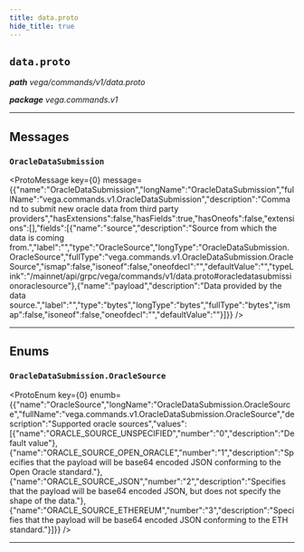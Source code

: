 ```yaml
---
title: data.proto
hide_title: true
---
```



## `data.proto`
_**path** vega/commands/v1/data.proto_

_**package** vega.commands.v1_



---

## Messages


### `OracleDataSubmission`
<ProtoMessage key={0} message={{"name":"OracleDataSubmission","longName":"OracleDataSubmission","fullName":"vega.commands.v1.OracleDataSubmission","description":"Command to submit new oracle data from third party providers","hasExtensions":false,"hasFields":true,"hasOneofs":false,"extensions":[],"fields":[{"name":"source","description":"Source from which the data is coming from.","label":"","type":"OracleSource","longType":"OracleDataSubmission.OracleSource","fullType":"vega.commands.v1.OracleDataSubmission.OracleSource","ismap":false,"isoneof":false,"oneofdecl":"","defaultValue":"","typeLink":"/mainnet/api/grpc/vega/commands/v1/data.proto#oracledatasubmissionoraclesource"},{"name":"payload","description":"Data provided by the data source.","label":"","type":"bytes","longType":"bytes","fullType":"bytes","ismap":false,"isoneof":false,"oneofdecl":"","defaultValue":""}]}} />

---
## Enums


### `OracleDataSubmission.OracleSource`
<ProtoEnum key={0} enumb={{"name":"OracleSource","longName":"OracleDataSubmission.OracleSource","fullName":"vega.commands.v1.OracleDataSubmission.OracleSource","description":"Supported oracle sources","values":[{"name":"ORACLE_SOURCE_UNSPECIFIED","number":"0","description":"Default value"},{"name":"ORACLE_SOURCE_OPEN_ORACLE","number":"1","description":"Specifies that the payload will be base64 encoded JSON conforming to the Open Oracle standard."},{"name":"ORACLE_SOURCE_JSON","number":"2","description":"Specifies that the payload will be base64 encoded JSON, but does not specify the shape of the data."},{"name":"ORACLE_SOURCE_ETHEREUM","number":"3","description":"Specifies that the payload will be base64 encoded JSON conforming to the ETH standard."}]}} />

---


  